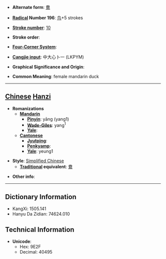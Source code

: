 * '''Alternate form''': [[鴦]]

* '''[[Wiktionary:Chinese radical index| Radical]] Number 196''': [[Wiktionary:Chinese radical index 鸟|鸟]]+5 strokes

* '''[[Wiktionary:Chinese total strokes index|Stroke number]]''': [[Wiktionary:Chinese total strokes index 10|10]]

* '''Stroke order''': 

* '''[[Wiktionary:Chinese four corner index|Four-Corner System]]''': 

* '''[[Wiktionary:Chinese Cangjie index|Cangjie input]]''': 中大心卜一 (LKPYM)

* '''Graphical Significance and Origin''': 

* '''Common Meaning''': female mandarin duck

----

== [[Chinese]] [[Hanzi]] ==

* '''Romanizations'''
** '''[[Mandarin]]'''
*** '''[[Pinyin]]''': yāng (yang1)
*** '''[[Wade-Giles]]''': yang<sup>1</sup>
*** '''[[Yale]]''': 
** '''[[Cantonese]]'''
*** '''[[Jyutping]]''':
*** '''[[Penkyamp]]''': 
*** '''[[Yale]]''': yeung1

* '''Style''': [[Simplified Chinese]] 
** '''[[Traditional Chinese|Traditional]] equivalent''': [[鴦]]

* '''Other info''': 

----

== Dictionary Information ==

* KangXi: 1505.141
* Hanyu Da Zidian: 74624.010

== Technical Information ==

* '''Unicode''':
** Hex: 9E2F
** Decimal: 40495